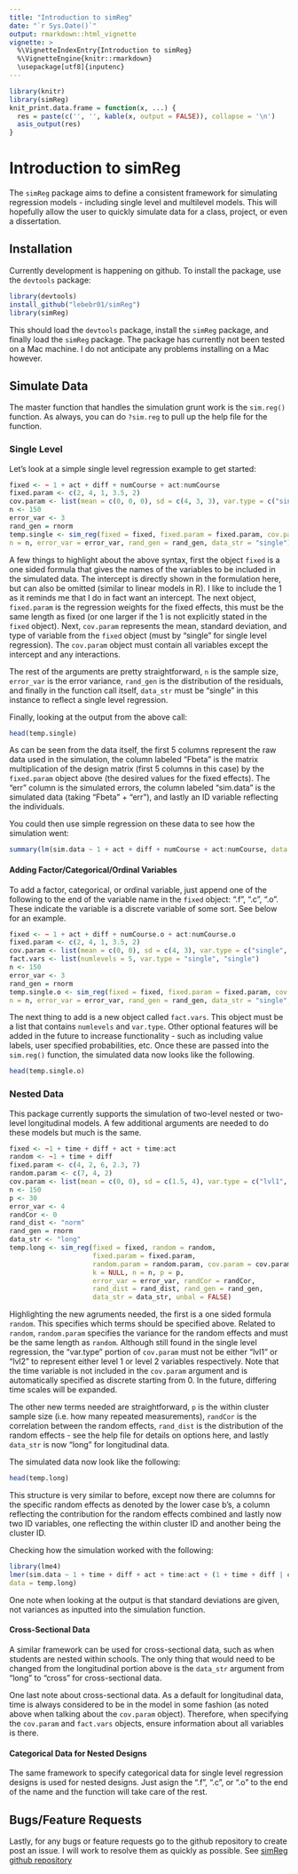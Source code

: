 ```yaml
---
title: "Introduction to simReg"
date: "`r Sys.Date()`"
output: rmarkdown::html_vignette
vignette: >
  %\VignetteIndexEntry{Introduction to simReg}
  %\VignetteEngine{knitr::rmarkdown}
  \usepackage[utf8]{inputenc}
---
```

```r
library(knitr)
library(simReg)
knit_print.data.frame = function(x, ...) {
  res = paste(c('', '', kable(x, output = FALSE)), collapse = '\n')
  asis_output(res)
}
```
# Introduction to simReg

The `simReg` package aims to define a consistent framework for simulating regression models - including single level and multilevel models. This will hopefully allow the user to quickly simulate data for a class, project, or even a dissertation.

## Installation
Currently development is happening on github. To install the package, use the `devtools` package:
```r
library(devtools)
install_github("lebebr01/simReg")
library(simReg)
```
This should load the `devtools` package, install the `simReg` package, and finally load the `simReg` package. The package has currently not been tested on a Mac machine. I do not anticipate any problems installing on a Mac however.

## Simulate Data
The master function that handles the simulation grunt work is the `sim.reg()` function. As always, you can do `?sim.reg` to pull up the help file for the function. 

### Single Level
Let's look at a simple single level regression example to get started:

```r
fixed <- ~ 1 + act + diff + numCourse + act:numCourse
fixed.param <- c(2, 4, 1, 3.5, 2)
cov.param <- list(mean = c(0, 0, 0), sd = c(4, 3, 3), var.type = c("single", "single", "single"))
n <- 150
error_var <- 3
rand_gen = rnorm
temp.single <- sim_reg(fixed = fixed, fixed.param = fixed.param, cov.param = cov.param,
n = n, error_var = error_var, rand_gen = rand_gen, data_str = "single")
```

A few things to highlight about the above syntax, first the object `fixed` is a one sided formula that gives the names of the variables to be included in the simulated data. The intercept is directly shown in the formulation here, but can also be omitted (similar to linear models in R). I like to include the 1 as it reminds me that I do in fact want an intercept. The next object, `fixed.param` is the regression weights for the fixed effects, this must be the same length as fixed (or one larger if the 1 is not explicitly stated in the `fixed` object). Next, `cov.param` represents the mean, standard deviation, and type of variable from the `fixed` object (must by "single" for single level regression).  The `cov.param` object must contain all variables except the intercept and any interactions.

The rest of the arguments are pretty straightforward, `n` is the sample size, `error_var` is the error variance, `rand_gen` is the distribution of the residuals, and finally in the function call itself, `data_str` must be "single" in this instance to reflect a single level regression.

Finally, looking at the output from the above call:
```r
head(temp.single)
```

As can be seen from the data itself, the first 5 columns represent the raw data used in the simulation, the column labeled "Fbeta" is the matrix multiplication of the design matrix (first 5 columns in this case) by the `fixed.param` object above (the desired values for the fixed effects).  The "err" column is the simulated errors, the column labeled "sim.data" is the simulated data (taking "Fbeta" + "err"), and lastly an ID variable reflecting the individuals.

You could then use simple regression on these data to see how the simulation went:
```r
summary(lm(sim.data ~ 1 + act + diff + numCourse + act:numCourse, data = temp.single))
```

#### Adding Factor/Categorical/Ordinal Variables
To add a factor, categorical, or ordinal variable, just append one of the following to the end of the variable name in the `fixed` object: ".f", ".c", ".o".  These indicate the variable is a discrete variable of some sort. See below for an example.
```r
fixed <- ~ 1 + act + diff + numCourse.o + act:numCourse.o
fixed.param <- c(2, 4, 1, 3.5, 2)
cov.param <- list(mean = c(0, 0), sd = c(4, 3), var.type = c("single", "single"))
fact.vars <- list(numlevels = 5, var.type = "single", "single")
n <- 150
error_var <- 3
rand_gen = rnorm
temp.single.o <- sim_reg(fixed = fixed, fixed.param = fixed.param, cov.param = cov.param,
n = n, error_var = error_var, rand_gen = rand_gen, data_str = "single", fact.vars = fact.vars)
```

The next thing to add is a new object called `fact.vars`.  This object must be a list that contains `numlevels` and `var.type`. Other optional features will be added in the future to increase functionality - such as including value labels, user specified probabilities, etc. Once these are passed into the `sim.reg()` function, the simulated data now looks like the following.
```r
head(temp.single.o)
```

### Nested Data
This package currently supports the simulation of two-level nested or two-level longitudinal models. A few additional arguments are needed to do these models but much is the same.
```r
fixed <- ~1 + time + diff + act + time:act
random <- ~1 + time + diff
fixed.param <- c(4, 2, 6, 2.3, 7)
random.param <- c(7, 4, 2)
cov.param <- list(mean = c(0, 0), sd = c(1.5, 4), var.type = c("lvl1", "lvl2"))
n <- 150
p <- 30
error_var <- 4
randCor <- 0
rand_dist <- "norm"
rand_gen = rnorm
data_str <- "long"
temp.long <- sim_reg(fixed = fixed, random = random, 
                     fixed.param = fixed.param, 
                     random.param = random.param, cov.param = cov.param, 
                     k = NULL, n = n, p = p,
                     error_var = error_var, randCor = randCor, 
                     rand_dist = rand_dist, rand_gen = rand_gen,
                     data_str = data_str, unbal = FALSE)
```

Highlighting the new agruments needed, the first is a one sided formula `random`. This specifies which terms should be specified above. Related to `random`, `random.param` specifies the variance for the random effects and must be the same length as `random`.  Although still found in the single level regression, the "var.type" portion of `cov.param` must not be either "lvl1" or "lvl2" to represent either level 1 or level 2 variables respectively. Note that the time variable is not included in the `cov.param` argument and is automatically specified as discrete starting from 0.  In the future, differing time scales will be expanded.

The other new terms needed are straightforward, `p` is the within cluster sample size (i.e. how many repeated measurements), `randCor` is the correlation between the random effects, `rand_dist` is the distribution of the random effects - see the help file for details on options here, and lastly `data_str` is now "long" for longitudinal data.

The simulated data now look like the following:
```r
head(temp.long)
```

This structure is very similar to before, except now there are columns for the specific random effects as denoted by the lower case b's, a column reflecting the contribution for the random effects combined and lastly now two ID variables, one reflecting the within cluster ID and another being the cluster ID.

Checking how the simulation worked with the following:
```r
library(lme4)
lmer(sim.data ~ 1 + time + diff + act + time:act + (1 + time + diff | clustID),
data = temp.long)
```
One note when looking at the output is that standard deviations are given, not variances as inputted into the simulation function.

#### Cross-Sectional Data
A similar framework can be used for cross-sectional data, such as when students are nested within schools.  The only thing that would need to be changed from the longitudinal portion above is the `data_str` argument from "long" to "cross" for cross-sectional data.

One last note about cross-sectional data.  As a default for longitudinal data, time is always considered to be in the model in some fashion (as noted above when talking about the `cov.param` object). Therefore, when specifying the `cov.param` and `fact.vars` objects, ensure information about all variables is there.

#### Categorical Data for Nested Designs
The same framework to specify categorical data for single level regression designs is used for nested designs. Just asign the ".f", ".c", or ".o" to the end of the name and the function will take care of the rest.

## Bugs/Feature Requests
Lastly, for any bugs or feature requests go to the github repository to create post an issue. I will work to resolve them as quickly as possible. See [simReg github repository](https://github.com/lebebr01/simReg)

